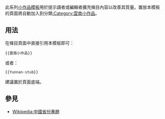 <noinclude>{{template doc page viewed directly}}</noinclude>

此系列[[:Category:小作品模板|小作品模板]]用於提示讀者或編輯者擴充條目內容以改善其質量。置放本模板的頁面將自動加入到分類[[:Category:雲南小作品]]。
== 用法 ==
在條目頁面中直接引用本模板即可：
<pre>{{雲南小作品}}
</pre>
或者：
<pre>{{Yunnan-stub}}
</pre>
建議置於頁面底端。
== 參見 ==
* [[Wikipedia:中國省份專題]]